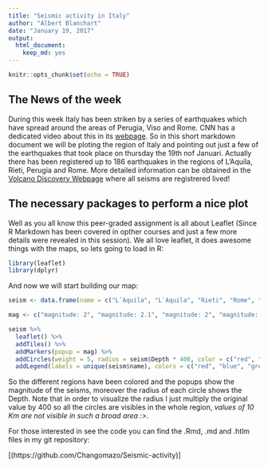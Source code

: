 ```yaml
---
title: "Seismic activity in Italy"
author: "Albert Blanchart"
date: "January 19, 2017"
output: 
  html_document: 
    keep_md: yes
---
```


```r
knitr::opts_chunk$set(echo = TRUE)
```

## The News of the week

During this week Italy has been striken by a series of earthquakes which have spread around the areas of Perugia, Viso and Rome. CNN has a dedicated video about this in its [webpage](http://edition.cnn.com/2016/10/31/europe/italy-earthquake-norcia-explainer/). So in this short markdown document we will be ploting the region of Italy and pointing out just a few of the earthquakes that took place on thursday the 19th nof Januari. Actually there has been registered up to 186 earthquakes in the regions of L'Aquila, Rieti, Perugia and Rome. More detailed information can be obtained in the [Volcano Discovery Webpage](https://www.volcanodiscovery.com/earthquakes/italy.html) where all seisms are registrered lived!

## The necessary packages to perform a nice plot
Well as you all know this peer-graded assignment is all about Leaflet (Since R Markdown has been covered in opther courses and just a few more details were revealed in this session). We all love leaflet, it does awesome things with the maps, so lets going to load in R:
```r
library(leaflet)
library(dplyr)
```
And now we will start building our map:
```r
seism <- data.frame(name = c("L`Aquila", "L`Aquila", "Rieti", "Rome", "Rieti", "Macerata", "Perugia", "Macerata"), lat = c(42.5252, 42.5685, 42.5793, 42.59, 42.5793, 42.8337, 43.0252, 42.9017), lng = c(13.3118, 13.2728, 13.3018, 13.3, 13.2893, 12.9652, 13.0358, 13.1917), Depth = c(11.9, 15.8, 13.3, 10, 10.3, 11.7, 8.5, 9.7))

mag <- c("magnitude: 2", "magnitude: 2.1", "magnitude: 2", "magnitude: 3.4", "magnitude: 2.5", "magnitude: 2.2", "magnitude: 2.8", "magnitude: 2.8")

seism %>% 
  leaflet() %>%
  addTiles() %>%
  addMarkers(popup = mag) %>%
  addCircles(weight = 5, radius = seism$Depth * 400, color = c("red", "red", "blue", "green", "blue", "orange", "purple", "orange")) %>%
  addLegend(labels = unique(seism$name), colors = c("red", "blue", "green", "orange", "purple"))
```

So the different regions have been colored and the popups show the magnitude of the seisms, moreover the radius of each circle shows the Depth. Note that in order to visualize the radius I just multiply the original value by 400 so all the circles are visibles in the whole region, *values of 10 Km are not visible in such a broad area :>*.

For those interested in see the code you can find the .Rmd, .md and .htlm files in my git repository:

[(https://github.com/Changomazo/Seismic-activity)]
